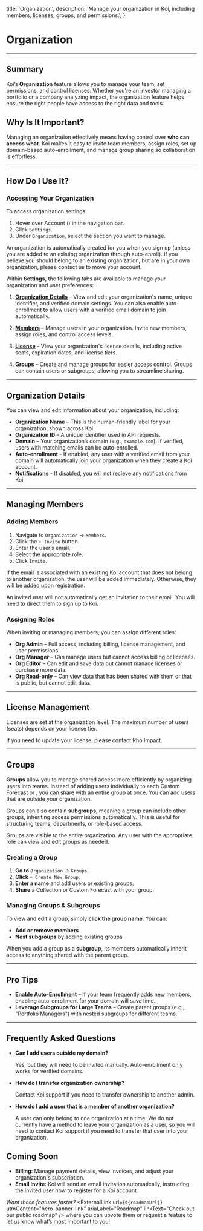 

  title: 'Organization',
  description: 'Manage your organization in Koi, including members, licenses, groups, and permissions.',
}

# Organization

<PageInformationalData lastModified={lastModified} />

---

<ImageZoom
src={image1}
alt="Koi Organization Image 1"
caption="Example of Organization Details in Settings."
/>

## Summary

Koi’s **Organization** feature allows you to manage your team, set permissions, and control licenses. Whether you're an investor managing a portfolio or a company analyzing impact, the organization feature helps ensure the right people have access to the right data and tools.

## Why Is It Important?

Managing an organization effectively means having control over **who can access what**. Koi makes it easy to invite team members, assign roles, set up domain-based auto-enrollment, and manage group sharing so collaboration is effortless.

---

## How Do I Use It?

### Accessing Your Organization

<ImageZoom
src={image2}
alt="Koi Organization Image 2"
caption="Navigation to Organization within Settings."
/>

To access organization settings:
1. Hover over <span>Account (<i class="fa-regular fa-user"></i>)</span> in the navigation bar.
2. Click `Settings`.
3. Under `Organization`, select the section you want to manage.

<Info>An organization is automatically created for you when you sign up (unless you are added to an existing organization through auto-enroll). If you believe you should belong to an existing organization, but are in your own organization, please contact us to move your account.</Info>

Within **Settings**, the following tabs are available to manage your organization and user preferences:

1. **[Organization Details](#organization-details)** – View and edit your organization's name, unique identifier, and verified domain settings. You can also enable auto-enrollment to allow users with a verified email domain to join automatically.

2. **[Members](#managing-members)** – Manage users in your organization. Invite new members, assign roles, and control access levels.

3. **[License](#license-management)** – View your organization's license details, including active seats, expiration dates, and license tiers.

4. **[Groups](#groups)** – Create and manage groups for easier access control. Groups can contain users or subgroups, allowing you to streamline sharing.

---

## Organization Details

You can view and edit information about your organization, including:

- **Organization Name** – This is the human-friendly label for your organization, shown across Koi.
- **Organization ID** – A unique identifier used in API requests.
- **Domain** – Your organization’s domain (e.g., `example.com`). If verified, users with matching emails can be auto-enrolled.
- **Auto-enrollment** - If enabled, any user with a verified email from your domain will automatically join your organization when they create a Koi account.
- **Notifications** - If disabled, you will not recieve any notifications from Koi.

---

## Managing Members

### Adding Members

<ImageZoom
src={image3}
alt="Koi Organization Image 3"
caption="Inviting users to an Organization."
/>

1. Navigate to `Organization` → `Members`.
2. Click the `+ Invite` button.
3. Enter the user’s email.
4. Select the appropriate role.
5. Click `Invite`.

If the email is associated with an existing Koi account that does not belong to another organization, the user will be added immediately. Otherwise, they will be added upon registration.

<Warning>An invited user will not automatically get an invitation to their email. You will need to direct them to sign up to Koi.</Warning>

### Assigning Roles

<ImageZoom
src={image4}
alt="Koi Organization Image 4"
caption="Example of assigning Roles to a user within an Organization."
/>

When inviting or managing members, you can assign different roles:

- **Org Admin** – Full access, including billing, license management, and user permissions.
- **Org Manager** – Can manage users but cannot access billing or licenses.
- **Org Editor** – Can edit and save data but cannot manage licenses or purchase more data.
- **Org Read-only** – Can view data that has been shared with them or that is public, but cannot edit data.

---

## License Management

Licenses are set at the organization level. The maximum number of users (seats) depends on your license tier.

<Tip>If you need to update your license, please contact Rho Impact.</Tip>

---

## Groups

<ImageZoom
src={image5}
alt="Koi Organization Image 5"
caption="Example of Groups for an Organization."
/>

**Groups** allow you to manage shared access more efficiently by organizing users into teams. Instead of adding users individually to each Custom Forecast or <InternalLink route="collections" linkText="Collection" />, you can share with an entire group at once. You can add users that are outside your organization.

Groups can also contain **subgroups**, meaning a group can include other groups, inheriting access permissions automatically. This is useful for structuring teams, departments, or role-based access.

<Warning>Groups are visible to the entire organization. Any user with the appropriate role can view and edit groups as needed.</Warning>


### Creating a Group

1. **Go to** `Organization` → `Groups`.
2. **Click** `+ Create New Group`.
3. **Enter a name** and add users or existing groups.
4. **Share** a Collection or Custom Forecast with your group.


### Managing Groups & Subgroups

<ImageZoom
src={image6}
alt="Koi Organization Image 6"
caption="Example of editing a Group for an Organization."
/>

To view and edit a group, simply **click the group name**. You can:
- **Add or remove members**
- **Nest subgroups** by adding existing groups

When you add a group as a **subgroup**, its members automatically inherit access to anything shared with the parent group.


---

## Pro Tips

- **Enable Auto-Enrollment** – If your team frequently adds new members, enabling auto-enrollment for your domain will save time.
- **Leverage Subgroups for Large Teams** – Create parent groups (e.g., "Portfolio Managers") with nested subgroups for different teams.

---

## Frequently Asked Questions

- **Can I add users outside my domain?**

  Yes, but they will need to be invited manually. Auto-enrollment only works for verified domains.

- **How do I transfer organization ownership?**

  Contact Koi support if you need to transfer ownership to another admin.

- **How do I add a user that is a member of another organization?**

  A user can only belong to one organization at a time. We do not currently have a method to leave your organization as a user, so you will need to contact Koi support if you need to transfer that user into your organization.

## Coming Soon

- **Billing**: Manage payment details, view invoices, and adjust your organization's subscription.
- **Email Invite**: Koi will send an email invitation automatically, instructing the invited user how to register for a Koi account.

*Want these features faster?*
<ExternalLink
  url={`${roadmapUrl}`}
  utmContent="hero-banner-link"
  ariaLabel="Roadmap"
  linkText="Check out our public roadmap"
/> where you can upvote them or request a feature to let us know what’s most important to you!
